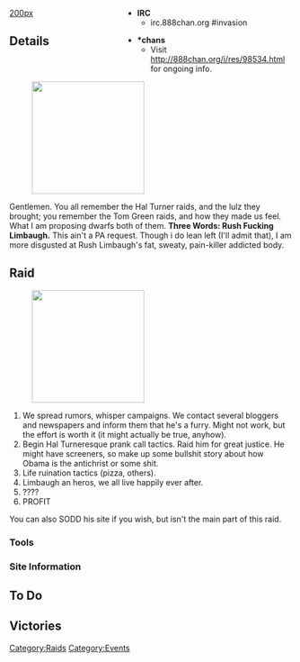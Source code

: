 <div style='width: 300px; position: relative; float: right;'>
* '''IRC'''
**irc.888chan.org #invasion

* '''*chans'''
**Visit [http://anonym.to/http://888chan.org/i/res/98534.html http://888chan.org/i/res/98534.html] for ongoing info.
</div>

[[image:OperationLimbaaaw_icon.jpg|200px]]


==Details==

[[File:RushLimbaughDrugs.jpg|right|200px|]]

Gentlemen. You all remember the Hal Turner raids, and the lulz they brought; you remember the Tom Green raids, and how they made us feel. What I am proposing dwarfs both of them. '''Three Words: Rush Fucking Limbaugh.''' This ain't a PA request. Though i do lean left (I'll admit that), I am more disgusted at Rush Limbaugh's fat, sweaty, pain-killer addicted body.


==Raid==

[[File:OperationLimbaaaw.jpg|right|200px|]]

# We spread rumors, whisper campaigns. We contact several bloggers and newspapers and inform them that he's a furry. Might not work, but the effort is worth it (it might actually be true, anyhow).
# Begin Hal Turneresque prank call tactics. Raid him for great justice. He might have screeners, so make up some bullshit story about how Obama is the antichrist or some shit.
# Life ruination tactics (pizza, others).
# Limbaugh an heros, we all live happily ever after.
# ????
# PROFIT

You can also SODD his site if you wish, but isn't the main part of this raid.

===Tools===

===Site Information===
==To Do==
==Victories==

[[Category:Raids]]
[[Category:Events]]